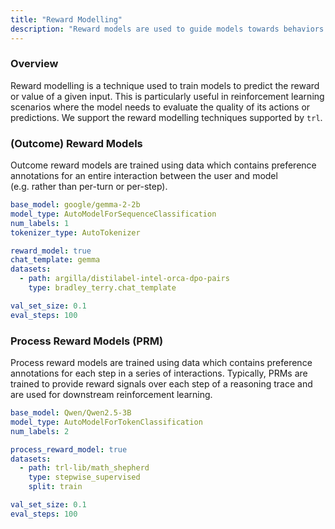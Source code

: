 ```yaml
---
title: "Reward Modelling"
description: "Reward models are used to guide models towards behaviors which is preferred by humans, by training over large datasets annotated with human preferences. "
---
```


### Overview

Reward modelling is a technique used to train models to predict the reward or value of a given input. This is particularly useful in reinforcement learning scenarios where the model needs to evaluate the quality of its actions or predictions.
We support the reward modelling techniques supported by `trl`.

### (Outcome) Reward Models

Outcome reward models are trained using data which contains preference annotations for an entire interaction between the user and model (e.g. rather than per-turn or per-step).

```yaml
base_model: google/gemma-2-2b
model_type: AutoModelForSequenceClassification
num_labels: 1
tokenizer_type: AutoTokenizer

reward_model: true
chat_template: gemma
datasets:
  - path: argilla/distilabel-intel-orca-dpo-pairs
    type: bradley_terry.chat_template

val_set_size: 0.1
eval_steps: 100
```

### Process Reward Models (PRM)

Process reward models are trained using data which contains preference annotations for each step in a series of interactions. Typically, PRMs are trained to provide reward signals over each step of a reasoning trace and are used for downstream reinforcement learning.
```yaml
base_model: Qwen/Qwen2.5-3B
model_type: AutoModelForTokenClassification
num_labels: 2

process_reward_model: true
datasets:
  - path: trl-lib/math_shepherd
    type: stepwise_supervised
    split: train

val_set_size: 0.1
eval_steps: 100
```
